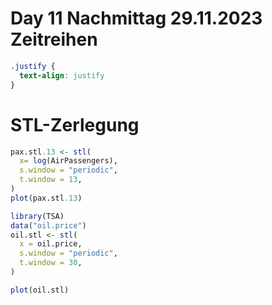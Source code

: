 # Day 11 Nachmittag 29.11.2023 Zeitreihen {.unnumbered}

```css
.justify {
  text-align: justify
}
```

# STL-Zerlegung
```r
pax.stl.13 <- stl(
  x= log(AirPassengers),
  s.window = "periodic",
  t.window = 13,
)
plot(pax.stl.13)

```

```r
library(TSA)
data("oil.price")
oil.stl <- stl(
  x = oil.price,
  s.window = "periodic",
  t.window = 30,
)

plot(oil.stl)
```

```r
```

